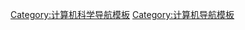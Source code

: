 {{Navbox

|name    = 内存管理
|title   = [[記憶體管理]]
|state = {{{state|autocollapse}}}
|bodyclass = hlist

| above      = 
* [[内存管理 (操作系统)|操作系统的内存管理功能]]

|group2 = [[手动内存管理]]
|list2  =
* [[静态变量|静态内存分配]]
* [[C动态内存分配]]
* [[new (C++)]]
* [[delete (C++)]]

|group3 = [[虚拟内存]]
|list3  =
* [[按需分页]]
* [[分頁表]]
* [[分頁]]
* [[虚拟内存压缩]]

|group4 = 硬件内存管理
|list4  =
* [[内存管理单元]]
* [[轉譯後備緩衝區]]

|group5 = [[垃圾回收 (計算機科學)|垃圾回收]]的相关概念
|list5  =
* [[貝姆垃圾收集器]]
* [[终结器]]
* [[垃圾 (计算机科学)|垃圾]]
* [[标记压缩算法]]
* [[引用计数]]
* [[强引用]]
* [[弱引用]]
* [[追踪垃圾回收|追踪垃圾回收（可达性分析算法）]]

|group8 = [[記憶體分段]]
|list8  =
* [[保護模式]]
* [[真實模式]]
* [[虚拟8086模式]]
* [[X86記憶體區段]]

|group9 = [[内存安全]]
|list9  =
* [[缓冲区溢出]]
* [[缓冲区过读]]
* [[迷途指针]]
* [[堆疊溢位]]

|group10 = 该技术针对的问题
|list10  =
* [[碎片化|内存碎片化]]
* [[内存泄漏]]
* [[不可访问内存]]

|group11 = 其它
|list11  =
* [[自动变量]]
* [[内存管理国际研讨会]]
* [[基于区域内存管理]]

}}<noinclude>
{{collapsible option}}
[[Category:计算机科学导航模板]]
[[Category:计算机导航模板]]

</noinclude>